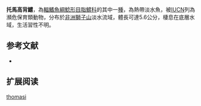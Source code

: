 {{Speciesbox
| name = 托馬高背鱨
| image = 
| image_width = 250px
| image_caption = 
| status = EN
| status_system = IUCN3.1 
| genus = Notoglanidium
| species = thomasi
| authority = [[Boulenger|Boulenger]], 1916
| synonyms = 
}}

'''托馬高背鱨'''，為[[輻鰭魚綱|輻鰭魚綱]][[鯰形目|鯰形目]][[脂鱨科|脂鱨科]]的其中一[[種|種]]，為熱帶淡水魚，被[[IUCN|IUCN]]列為瀕危保育類動物，分布於[[非洲|非洲]][[塞拉利昂|獅子山]]淡水流域，體長可達5.6公分，棲息在底層水域，生活習性不明。

==参考文献==
*{{FishBase_species|genus=Notoglanidium|species=thomasi|year=2015|month=6}}

== 扩展阅读 ==
{{refbegin}}
{{wikispecies-inline|Notoglanidium thomasi|托馬高背鱨}}
{{refend}}
{{Taxonbar|from=Q2883707}}

[[Category:高背鱨屬|thomasi]]